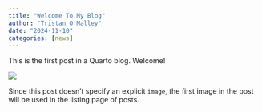 ```yaml
---
title: "Welcome To My Blog"
author: "Tristan O'Malley"
date: "2024-11-10"
categories: [news]
---
```


This is the first post in a Quarto blog. Welcome!

![](thumbnail.jpg)

Since this post doesn't specify an explicit `image`, the first image in the post will be used in the listing page of posts.
